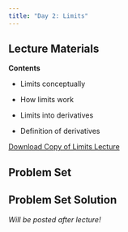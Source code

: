 ```yaml
---
title: "Day 2: Limits"
---
```


## Lecture Materials

**Contents**

- Limits conceptually

- How limits work

- Limits into derivatives

- Definition of derivatives

[Download Copy of Limits Lecture](lecture-limits.html)

## Problem Set

## Problem Set Solution

*Will be posted after lecture!*
